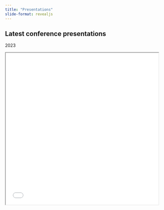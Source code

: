 ```yaml
---
title: "Presentations"
slide-format: revealjs
---
```


## Latest conference presentations

2023

<div>
```{=html}
<iframe src="venue/" width="100%" height="500px"> </iframe>
```
</div>

